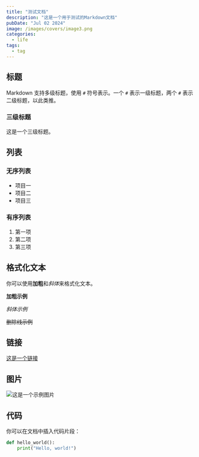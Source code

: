 ```yaml
---
title: "测试文档"
description: "这是一个用于测试的Markdown文档"
pubDate: "Jul 02 2024"
image: /images/covers/image3.png
categories:
  - life
tags:
  - tag
---
```


## 标题

Markdown 支持多级标题，使用 `#` 符号表示。一个 `#` 表示一级标题，两个 `#` 表示二级标题，以此类推。

### 三级标题

这是一个三级标题。

## 列表

### 无序列表

- 项目一
- 项目二
- 项目三

### 有序列表

1. 第一项
2. 第二项
3. 第三项

## 格式化文本

你可以使用**加粗**和*斜体*来格式化文本。

**加粗示例**

_斜体示例_

~~删除线示例~~

## 链接

[这是一个链接](https://www.example.com)

## 图片

![这是一个示例图片](/image/image4.jpg)

## 代码

你可以在文档中插入代码片段：

```python
def hello_world():
    print("Hello, world!")
```

